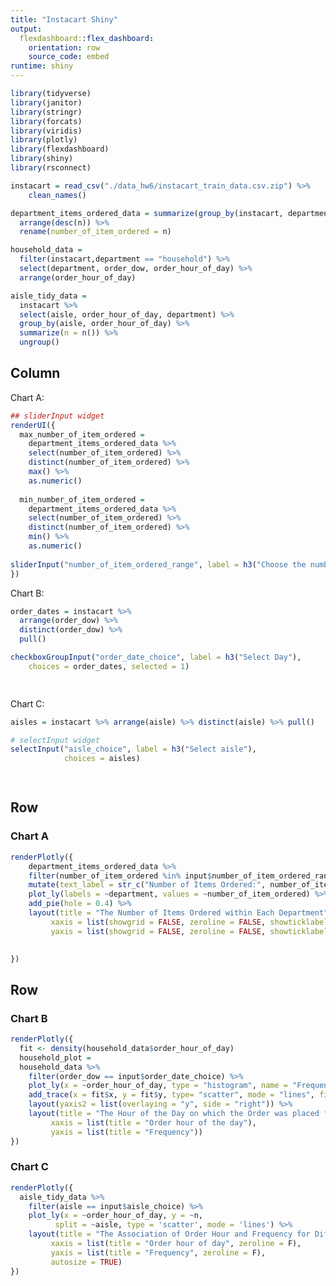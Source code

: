 ```yaml
---
title: "Instacart Shiny"
output: 
  flexdashboard::flex_dashboard:
    orientation: row
    source_code: embed
runtime: shiny
---
```



```r
library(tidyverse)
library(janitor)
library(stringr)
library(forcats)
library(viridis)
library(plotly)
library(flexdashboard)
library(shiny)
library(rsconnect)
```


```r
instacart = read_csv("./data_hw6/instacart_train_data.csv.zip") %>%
    clean_names()
```

```r
department_items_ordered_data = summarize(group_by(instacart, department),n = n()) %>% 
  arrange(desc(n)) %>% 
  rename(number_of_item_ordered = n)

```

```r
household_data = 
  filter(instacart,department == "household") %>%
  select(department, order_dow, order_hour_of_day) %>%
  arrange(order_hour_of_day)
```


```r
aisle_tidy_data =
  instacart %>%
  select(aisle, order_hour_of_day, department) %>%
  group_by(aisle, order_hour_of_day) %>%
  summarize(n = n()) %>%
  ungroup()
```


Column {.sidebar}
-----------------------------------------------------------------------

Chart A:
```r
## sliderInput widget
renderUI({
  max_number_of_item_ordered = 
    department_items_ordered_data %>%
    select(number_of_item_ordered) %>% 
    distinct(number_of_item_ordered) %>% 
    max() %>% 
    as.numeric()
  
  min_number_of_item_ordered = 
    department_items_ordered_data %>%
    select(number_of_item_ordered) %>% 
    distinct(number_of_item_ordered) %>% 
    min() %>% 
    as.numeric()
  
sliderInput("number_of_item_ordered_range", label = h3("Choose the number of ordered  items range"), min = min_number_of_item_ordered, max = max_number_of_item_ordered, value = c(1359, 409087))
})

```

Chart B:
```r

order_dates = instacart %>%
  arrange(order_dow) %>% 
  distinct(order_dow) %>% 
  pull()

checkboxGroupInput("order_date_choice", label = h3("Select Day"), 
    choices = order_dates, selected = 1)

            
```

Chart C:
```r

aisles = instacart %>% arrange(aisle) %>% distinct(aisle) %>% pull()

# selectInput widget
selectInput("aisle_choice", label = h3("Select aisle"),
            choices = aisles)

            
```


Row
-----------------------------------------------------------------------

### Chart A

```r
renderPlotly({
    department_items_ordered_data %>% 
    filter(number_of_item_ordered %in% input$number_of_item_ordered_range[1]:input$number_of_item_ordered_range[2]) %>%
    mutate(text_label = str_c("Number of Items Ordered:", number_of_item_ordered)) %>%
    plot_ly(labels = ~department, values = ~number_of_item_ordered) %>% 
    add_pie(hole = 0.4) %>% 
    layout(title = "The Number of Items Ordered within Each Department", showlegend = T,
         xaxis = list(showgrid = FALSE, zeroline = FALSE, showticklabels = FALSE), 
         yaxis = list(showgrid = FALSE, zeroline = FALSE, showticklabels = FALSE))

  
})


```



Row {.tabset .tabset-fade}
-----------------------------------------------------------------------

### Chart B

```r
renderPlotly({
  fit <- density(household_data$order_hour_of_day)
  household_plot =
  household_data %>%
    filter(order_dow == input$order_date_choice) %>% 
    plot_ly(x = ~order_hour_of_day, type = "histogram", name = "Frequency") %>%
    add_trace(x = fit$x, y = fit$y, type= "scatter", mode = "lines", fill = "tozeroy", yaxis = "y2", name = "Density") %>%
    layout(yaxis2 = list(overlaying = "y", side = "right")) %>%
    layout(title = "The Hour of the Day on which the Order was placed for Household Department",
         xaxis = list(title = "Order hour of the day"), 
         yaxis = list(title = "Frequency"))
})

```

### Chart C

```r
renderPlotly({
  aisle_tidy_data %>%
    filter(aisle == input$aisle_choice) %>% 
    plot_ly(x = ~order_hour_of_day, y = ~n, 
          split = ~aisle, type = 'scatter', mode = 'lines') %>%
    layout(title = "The Association of Order Hour and Frequency for Different Aisles",
         xaxis = list(title = "Order hour of day", zeroline = F),
         yaxis = list(title = "Frequency", zeroline = F),
         autosize = TRUE)
})
```





